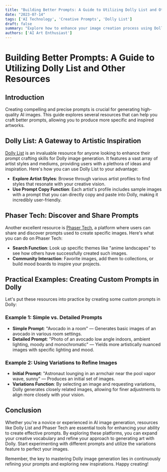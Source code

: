 ```yaml
---
title: "Building Better Prompts: A Guide to Utilizing Dolly List and Other Resources"
date: "2023-07-14"
tags: ['AI Technology', 'Creative Prompts', 'Dolly List']
draft: false
summary: "Explore how to enhance your image creation process using Dolly List and other resources to build effective prompts for Dolly image generation."
authors: ['AI Art Enthusiast']
---
```


# Building Better Prompts: A Guide to Utilizing Dolly List and Other Resources

## Introduction

Creating compelling and precise prompts is crucial for generating high-quality AI images. This guide explores several resources that can help you craft better prompts, allowing you to produce more specific and inspired artworks.

## Dolly List: A Gateway to Artistic Inspiration

[Dolly List](https://dollylist.com) is an invaluable resource for anyone looking to enhance their prompt crafting skills for Dolly image generation. It features a vast array of artist styles and mediums, providing users with a plethora of ideas and inspiration. Here's how you can use Dolly List to your advantage:

- **Explore Artist Styles**: Browse through various artist profiles to find styles that resonate with your creative vision. 
- **Use Prompt Copy Function**: Each artist's profile includes sample images with a prompt that you can directly copy and paste into Dolly, making it incredibly user-friendly.

## Phaser Tech: Discover and Share Prompts

Another excellent resource is [Phaser Tech](https://phasertech.com), a platform where users can share and discover prompts used to create specific images. Here's what you can do on Phaser Tech:

- **Search Function**: Look up specific themes like "anime landscapes" to see how others have successfully created such images.
- **Community Interaction**: Favorite images, add them to collections, or build mood boards to inspire your projects.

## Practical Examples: Creating Custom Prompts in Dolly

Let's put these resources into practice by creating some custom prompts in Dolly:

### Example 1: Simple vs. Detailed Prompts

- **Simple Prompt**: "Avocado in a room" — Generates basic images of an avocado in various room settings.
- **Detailed Prompt**: "Photo of an avocado low angle indoors, ambient lighting, moody and monochromatic" — Yields more artistically nuanced images with specific lighting and mood.

### Example 2: Using Variations to Refine Images

- **Initial Prompt**: "Astronaut lounging in an armchair near the pool vapor wave, sunny" — Produces an initial set of images.
- **Variations Function**: By selecting an image and requesting variations, Dolly generates closely related images, allowing for finer adjustments to align more closely with your vision.

## Conclusion

Whether you're a novice or experienced in AI image generation, resources like Dolly List and Phaser Tech are essential tools for enhancing your ability to create effective prompts. By exploring these platforms, you can expand your creative vocabulary and refine your approach to generating art with Dolly. Start experimenting with different prompts and utilize the variations feature to perfect your images.

Remember, the key to mastering Dolly image generation lies in continuously refining your prompts and exploring new inspirations. Happy creating!
